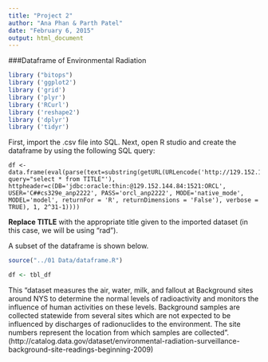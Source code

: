 ```yaml
---
title: "Project 2"
author: "Ana Phan & Parth Patel"
date: "February 6, 2015"
output: html_document
---
```


###Dataframe of Environmental Radiation
```r
library ("bitops")
library ('ggplot2')
library ('grid')
library ('plyr')
library ('RCurl')
library ('reshape2')
library ('dplyr')
library ('tidyr')
```

First, import the .csv file into SQL. Next, open R studio and create the dataframe by using the following SQL query:

``` 
df <- data.frame(eval(parse(text=substring(getURL(URLencode('http://129.152.144.84:5001/rest/native/?query="select * from TITLE"'), httpheader=c(DB='jdbc:oracle:thin:@129.152.144.84:1521:ORCL', USER='C##cs329e_anp2222', PASS='orcl_anp2222', MODE='native_mode', MODEL='model', returnFor = 'R', returnDimensions = 'False'), verbose = TRUE), 1, 2^31-1))))
```

**Replace TITLE** with the appropriate title given to the imported dataset (in this case, we will be using "rad"). 


A subset of the dataframe is shown below. 
```r
source("../01 Data/dataframe.R")
```
``` r
df <- tbl_df
```


This "dataset measures the air, water, milk, and fallout at Background sites around NYS to determine the normal levels of radioactivity and monitors the influence of human activities on these levels. Background samples are collected statewide from several sites which are not expected to be influenced by discharges of radionuclides to the environment. The site numbers represent the location from which samples are collected". 
(http://catalog.data.gov/dataset/environmental-radiation-surveillance-background-site-readings-beginning-2009)

